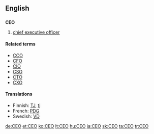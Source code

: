 {{see|ceo}}
==English==

==={{initialism}}===
'''CEO'''

# [[chief executive officer]]

====Related terms====
*[[CCO]]
*[[CFO]]
*[[CIO]]
*[[CSO]]
*[[CTO]]
*[[CXO]]

====Translations====
*Finnish: [[TJ]], [[tj]]
*French: [[PDG]]
*Swedish: [[VD]]

[[de:CEO]]
[[et:CEO]]
[[ko:CEO]]
[[lt:CEO]]
[[hu:CEO]]
[[ja:CEO]]
[[sk:CEO]]
[[ta:CEO]]
[[tr:CEO]]